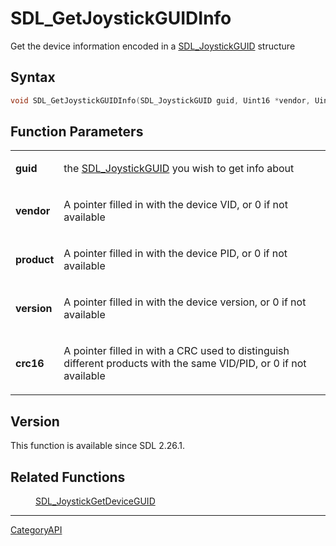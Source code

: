= SDL_GetJoystickGUIDInfo =

Get the device information encoded in a [[SDL_JoystickGUID]] structure 

== Syntax ==

<syntaxhighlight lang='c'>
void SDL_GetJoystickGUIDInfo(SDL_JoystickGUID guid, Uint16 *vendor, Uint16 *product, Uint16 *version, Uint16 *crc16);
</syntaxhighlight>

== Function Parameters ==

{|
|'''guid'''
|the [[SDL_JoystickGUID]] you wish to get info about
|-
|'''vendor'''
|A pointer filled in with the device VID, or 0 if not available
|-
|'''product'''
|A pointer filled in with the device PID, or 0 if not available
|-
|'''version'''
|A pointer filled in with the device version, or 0 if not available
|-
|'''crc16'''
|A pointer filled in with a CRC used to distinguish different products with the same VID/PID, or 0 if not available
|}

== Version ==

This function is available since SDL 2.26.1.

== Related Functions ==

:[[SDL_JoystickGetDeviceGUID]]

----
[[CategoryAPI]]


